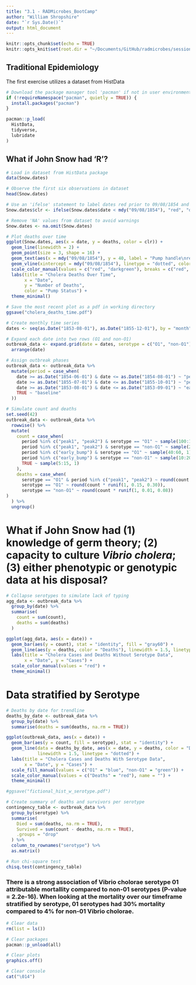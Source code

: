 ```yaml
---
title: "3.1 - RADMicrobes_BootCamp"
author: "William Shropshire"
date: "`r Sys.Date()`"
output: html_document
---
```


```r
knitr::opts_chunk$set(echo = TRUE)
knitr::opts_knit$set(root.dir = "~/Documents/GitHub/radmicrobes/session3/RScripts/")
```

## Traditional Epidemiology 

The first exercise utilizes a dataset from HistData  
```r
# Download the package manager tool 'pacman' if not in user environment
if (!requireNamespace("pacman", quietly = TRUE)) {
  install.packages("pacman")
}

pacman::p_load(
  HistData,
  tidyverse,
  lubridate
)
```

## What if John Snow had 'R'? 
```r
# Load in dataset from HistData package
data(Snow.dates)

# Observe the first six observations in dataset
head(Snow.dates)

# Use an 'ifelse' statement to label dates red prior to 09/08/1854 and darkgreen for dates from 09/08/1854 to 09/30/1854
Snow.dates$clr <- ifelse(Snow.dates$date < mdy("09/08/1854"), "red", "darkgreen")

# Remove 'NA' values from dataset to avoid warnings
Snow.dates <- na.omit(Snow.dates)

# Plot deaths over time
ggplot(Snow.dates, aes(x = date, y = deaths, color = clr)) +
  geom_line(linewidth = 2) +
  geom_point(size = 3, shape = 16) +
  geom_text(aes(x = mdy("09/08/1854"), y = 40, label = "Pump handle\nremoved Sept. 8"), vjust = -1, hjust = -0.25) + # Adding text
  geom_vline(xintercept = mdy("09/08/1854"), linetype = "dotted", color = "red", linewidth = 1) +  # Adding a vertical dotted line
  scale_color_manual(values = c("red", "darkgreen"), breaks = c("red", "darkgreen"), labels = c("Intact", "Removed")) +
  labs(title = "Cholera Deaths Over Time",
       x = "Date",
       y = "Number of Deaths",
       color = "Pump Status") +
  theme_minimal()

# Save the most recent plot as a pdf in working directory 
ggsave("cholera_deaths_time.pdf")
```

```r
# Create monthly time series
dates <- seq(as.Date("1853-08-01"), as.Date("1855-12-01"), by = "month")

# Expand each date into two rows (O1 and non-O1)
outbreak_data <- expand.grid(date = dates, serotype = c("O1", "non-O1")) %>%
  arrange(date)

# Assign outbreak phases
outbreak_data <- outbreak_data %>%
  mutate(period = case_when(
    date >= as.Date("1854-06-01") & date <= as.Date("1854-08-01") ~ "peak1",
    date >= as.Date("1855-07-01") & date <= as.Date("1855-10-01") ~ "peak2",
    date >= as.Date("1853-08-01") & date <= as.Date("1853-09-01") ~ "early_bump",
    TRUE ~ "baseline"
  ))

# Simulate count and deaths
set.seed(42)
outbreak_data <- outbreak_data %>%
  rowwise() %>%
  mutate(
    count = case_when(
      period %in% c("peak1", "peak2") & serotype == "O1" ~ sample(100:160, 1),
      period %in% c("peak1", "peak2") & serotype == "non-O1" ~ sample(20:40, 1),
      period %in% c("early_bump") & serotype == "O1" ~ sample(40:60, 1),
      period %in% c("early_bump") & serotype == "non-O1" ~ sample(10:20, 1),
      TRUE ~ sample(5:15, 1)
    ),
    deaths = case_when(
      serotype == "O1" & period %in% c("peak1", "peak2") ~ round(count * runif(1, 0.40, 0.60)),
      serotype == "O1" ~ round(count * runif(1, 0.15, 0.30)),
      serotype == "non-O1" ~ round(count * runif(1, 0.01, 0.08))
)
  ) %>%
  ungroup()
```

# What if John Snow had (1) knowledge of germ theory; (2) capacity to culture *Vibrio cholera*; (3) either phenotypic or genotypic data at his disposal?
```r
# Collapse serotypes to simulate lack of typing
agg_data <- outbreak_data %>%
  group_by(date) %>%
  summarise(
    count = sum(count),
    deaths = sum(deaths)
  )

ggplot(agg_data, aes(x = date)) +
  geom_bar(aes(y = count), stat = "identity", fill = "gray60") +
  geom_line(aes(y = deaths, color = "Deaths"), linewidth = 1.5, linetype = "dotted") +
  labs(title = "Cholera Cases and Deaths Without Serotype Data",
       x = "Date", y = "Cases") +
  scale_color_manual(values = "red") +
  theme_minimal()
```

# Data stratified by Serotype
```r
# Deaths by date for trendline
deaths_by_date <- outbreak_data %>%
  group_by(date) %>%
  summarise(deaths = sum(deaths, na.rm = TRUE))

ggplot(outbreak_data, aes(x = date)) +
  geom_bar(aes(y = count, fill = serotype), stat = "identity") +
  geom_line(data = deaths_by_date, aes(x = date, y = deaths, color = "Deaths"),
            linewidth = 1.5, linetype = "dotted") +
  labs(title = "Cholera Cases and Deaths With Serotype Data",
       x = "Date", y = "Cases") +
  scale_fill_manual(values = c("O1" = "blue", "non-O1" = "green")) +
  scale_color_manual(values = c("Deaths" = "red"), name = "") +
  theme_minimal()

#ggsave("fictional_hist_w_serotype.pdf")

```

```r
# Create summary of deaths and survivors per serotype
contingency_table <- outbreak_data %>%
  group_by(serotype) %>%
  summarise(
    Died = sum(deaths, na.rm = TRUE),
    Survived = sum(count - deaths, na.rm = TRUE),
    .groups = "drop"
  ) %>%
  column_to_rownames("serotype") %>%
  as.matrix()

# Run chi-square test
chisq.test(contingency_table)
```
### There is a strong association of Vibrio cholorae serotype 01 attributable mortallity compared to non-01 serotypes (P-value = 2.2e-16). When looking at the mortality over our timeframe stratified by serotype, 01 serotypes had 30% mortality compared to 4% for non-01 Vibrio cholorae.

```r
# Clear data
rm(list = ls())  

# Clear packages
pacman::p_unload(all)  

# Clear plots
graphics.off()  

# Clear console
cat("\014") 
```